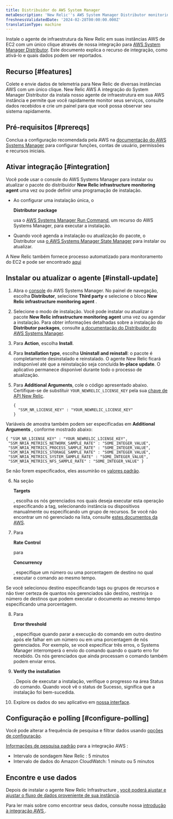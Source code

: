 ```yaml
---
title: Distribuidor do AWS System Manager
metaDescription: 'New Relic''s AWS System Manager Distributor monitoring integration: what data it reports, and how to enable it.'
freshnessValidatedDate: '2024-02-28T00:00:00.000Z'
translationType: machine
---
```


Instale o agente de infraestrutura da New Relic em suas instâncias AWS de EC2 com um único clique através de nossa integração para [AWS System Manager Distributor](https://docs.aws.amazon.com/systems-manager/latest/userguide/distributor.html). Este documento explica o recurso de integração, como ativá-lo e quais dados podem ser reportados.

## Recurso [#features]

Colete e envie dados de telemetria para New Relic de diversas instâncias AWS com um único clique. New Relic AWS A integração do System Manager Distributor da instala nosso agente de infraestrutura em sua AWS instância e permite que você rapidamente monitor seus serviços, consulte dados recebidos e crie um painel para que você possa observar seu sistema rapidamente.

## Pré-requisitos [#prereqs]

Conclua a configuração recomendada pela AWS na [documentação do AWS Systems Manager](https://docs.aws.amazon.com/systems-manager/latest/userguide/systems-manager-setting-up.html) para configurar funções, contas de usuário, permissões e recursos iniciais.

## Ativar integração [#integration]

Você pode usar o console do AWS Systems Manager para instalar ou atualizar o pacote do distribuidor <DoNotTranslate>**New Relic infrastructure monitoring agent**</DoNotTranslate> uma vez ou pode definir uma programação de instalação.

* Ao configurar uma instalação única, o

  <DoNotTranslate>**Distributor package**</DoNotTranslate>

  usa o [AWS Systems Manager Run Command](https://docs.aws.amazon.com/systems-manager/latest/userguide/run-command.html), um recurso do AWS Systems Manager, para executar a instalação.

* Quando você agenda a instalação ou atualização do pacote, o Distributor usa [o AWS Systems Manager State Manager](https://docs.aws.amazon.com/systems-manager/latest/userguide/systems-manager-state.html) para instalar ou atualizar.

A New Relic também fornece processo automatizado para monitoramento do EC2 e pode ser encontrado [aqui](/whats-new/2023/08/whats-new-08-08-automatic-ec2-monitoring-through-nr-agent/)

## Instalar ou atualizar o agente [#install-update]

1. Abra o [console](https://console.aws.amazon.com/systems-manager) do AWS Systems Manager. No painel de navegação, escolha <DoNotTranslate>**Distributor**</DoNotTranslate>, selecione <DoNotTranslate>**Third party**</DoNotTranslate> e selecione o bloco <DoNotTranslate>**New Relic infrastructure monitoring agent**</DoNotTranslate> .

2. Selecione o modo de instalação. Você pode instalar ou atualizar o pacote <DoNotTranslate>**New Relic infrastructure monitoring agent**</DoNotTranslate> uma vez ou agendar a instalação. Para obter informações detalhadas sobre a instalação do <DoNotTranslate>**Distributor packages**</DoNotTranslate>, consulte [a documentação do Distribuidor do AWS Systems Manager](https://docs.aws.amazon.com/systems-manager/latest/userguide/distributor-working-with-packages-deploy.html).

3. Para <DoNotTranslate>**Action**</DoNotTranslate>, escolha <DoNotTranslate>**Install**</DoNotTranslate>.

4. Para <DoNotTranslate>**Installation type**</DoNotTranslate>, escolha <DoNotTranslate>**Uninstall and reinstall**</DoNotTranslate>: o pacote é completamente desinstalado e reinstalado. O agente New Relic ficará indisponível até que a reinstalação seja concluída <DoNotTranslate>**In-place update**</DoNotTranslate>. O aplicativo permanece disponível durante todo o processo de atualização.

5. Para <DoNotTranslate>**Additional Arguments**</DoNotTranslate>, cole o código apresentado abaixo. Certifique-se de substituir `YOUR_NEWRELIC_LICENSE_KEY` pela sua [chave de API New Relic](/docs/apis/intro-apis/new-relic-api-keys).

   ```
   {
     "SSM_NR_LICENSE_KEY" : "YOUR_NEWRELIC_LICENSE_KEY"
   }
   ```

Variáveis de amostra também podem ser especificadas em **Additional Arguments** , conforme mostrado abaixo:

```
{ "SSM_NR_LICENSE_KEY" : "YOUR_NEWRELIC_LICENSE_KEY",
 "SSM_NRIA_METRICS_NETWORK_SAMPLE_RATE" : "SOME_INTEGER_VALUE",
 "SSM_NRIA_METRICS_PROCESS_SAMPLE_RATE" : "SOME_INTEGER_VALUE",
 "SSM_NRIA_METRICS_STORAGE_SAMPLE_RATE" : "SOME_INTEGER_VALUE",
 "SSM_NRIA_METRICS_SYSTEM_SAMPLE_RATE" : "SOME_INTEGER_VALUE", 
 "SSM_NRIA_METRICS_NFS_SAMPLE_RATE" : "SOME_INTEGER_VALUE" }
```

Se não forem especificados, eles assumirão os [valores padrão](https://github.com/newrelic/infrastructure-agent/blob/master/assets/examples/infrastructure/newrelic-infra-template.yml.example).

6. Na seção

   <DoNotTranslate>**Targets**</DoNotTranslate>

   , escolha os nós gerenciados nos quais deseja executar esta operação especificando a tag, selecionando instância ou dispositivos manualmente ou especificando um grupo de recursos. Se você não encontrar um nó gerenciado na lista, consulte [estes documentos da AWS](https://docs.aws.amazon.com/systems-manager/latest/userguide/troubleshooting-managed-instances.html).

7. Para

   <DoNotTranslate>**Rate Control**</DoNotTranslate>

   para

   <DoNotTranslate>**Concurrency**</DoNotTranslate>

   , especifique um número ou uma porcentagem de destino no qual executar o comando ao mesmo tempo.

<Callout variant="tip">
  Se você selecionou destino especificando tags ou grupos de recursos e não tiver certeza de quantos nós gerenciados são destino, restrinja o número de destinos que podem executar o documento ao mesmo tempo especificando uma porcentagem.
</Callout>

8. Para

   <DoNotTranslate>**Error threshold**</DoNotTranslate>

   , especifique quando parar a execução do comando em outro destino após ele falhar em um número ou em uma porcentagem de nós gerenciados. Por exemplo, se você especificar três erros, o Systems Manager interromperá o envio do comando quando o quarto erro for recebido. Os nós gerenciados que ainda processam o comando também podem enviar erros.

9. <DoNotTranslate>**Verify the installation**</DoNotTranslate>

   . Depois de executar a instalação, verifique o progresso na área Status do comando. Quando você vê o status de Sucesso, significa que a instalação foi bem-sucedida.

10. Explore os dados do seu aplicativo em [nossa interface](one.newrelic.com).

## Configuração e polling [#configure-polling]

Você pode alterar a frequência de pesquisa e filtrar dados usando [opções de configuração](/docs/integrations/new-relic-integrations/getting-started/configure-polling-frequency-data-collection-cloud-integrations).

[Informações de pesquisa padrão](/docs/infrastructure/amazon-integrations/aws-integrations-list/aws-polling-intervals-infrastructure-integrations) para a integração AWS :

* Intervalo de sondagem New Relic : 5 minutos
* Intervalo de dados do Amazon CloudWatch: 1 minuto ou 5 minutos

## Encontre e use dados

Depois de instalar o agente New Relic Infrastructure , [você poderá ajustar e ajustar o fluxo de dados proveniente de sua instância](/docs/infrastructure/infrastructure-monitoring/get-started/get-started-infrastructure-monitoring).

Para ler mais sobre como encontrar seus dados, consulte nossa [introdução à integração AWS ](/docs/infrastructure/amazon-integrations/get-started/introduction-aws-integrations/#insights).